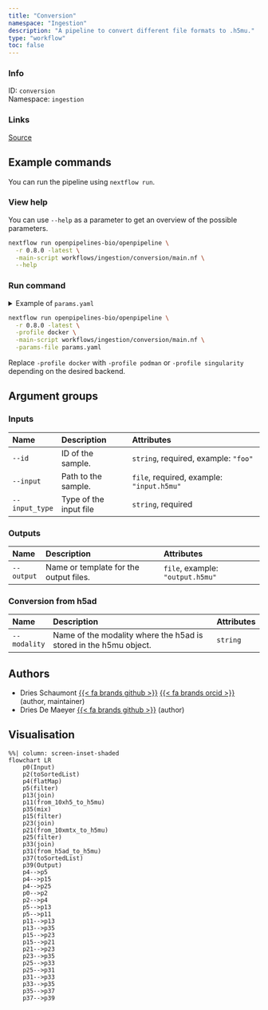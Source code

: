```yaml
---
title: "Conversion"
namespace: "Ingestion"
description: "A pipeline to convert different file formats to .h5mu."
type: "workflow"
toc: false
---
```


::: {.column-margin}

### Info

ID: `conversion`  
Namespace: `ingestion`

### Links
[Source](https://github.com/openpipelines-bio/openpipeline/blob/0.8.0/workflows/ingestion/conversion){.btn-action .btn-sm .btn-info .btn role="button"}

:::



## Example commands

You can run the pipeline using `nextflow run`.

### View help

You can use `--help` as a parameter to get an overview of the possible parameters.

```bash
nextflow run openpipelines-bio/openpipeline \
  -r 0.8.0 -latest \
  -main-script workflows/ingestion/conversion/main.nf \
  --help
```

### Run command

<details>
<summary>Example of `params.yaml`</summary>
```yaml
# Inputs
id: # please fill in - example: "foo"
input: # please fill in - example: ["input.h5mu"]
input_type: # please fill in - example: "foo"

# Outputs
# output: "$id.$key.output.h5mu"

# Conversion from h5ad
# modality: ["foo"]

# Nextflow input-output arguments
publish_dir: # please fill in - example: "output/"
# param_list: "my_params.yaml"
```
</details>

```bash
nextflow run openpipelines-bio/openpipeline \
  -r 0.8.0 -latest \
  -profile docker \
  -main-script workflows/ingestion/conversion/main.nf \
  -params-file params.yaml
```

:::{.callout-note}
Replace `-profile docker` with `-profile podman` or `-profile singularity` depending on the desired backend.
:::

## Argument groups

### Inputs

|Name           |Description            |Attributes                                |
|:--------------|:----------------------|:-----------------------------------------|
|`--id`         |ID of the sample.      |`string`, required, example: `"foo"`      |
|`--input`      |Path to the sample.    |`file`, required, example: `"input.h5mu"` |
|`--input_type` |Type of the input file |`string`, required                        |


### Outputs

|Name       |Description                            |Attributes                       |
|:----------|:--------------------------------------|:--------------------------------|
|`--output` |Name or template for the output files. |`file`, example: `"output.h5mu"` |


### Conversion from h5ad

|Name         |Description                                                       |Attributes |
|:------------|:-----------------------------------------------------------------|:----------|
|`--modality` |Name of the modality where the h5ad is stored in the h5mu object. |`string`   |

## Authors

  * Dries Schaumont [{{< fa brands github >}}](https://github.com/DriesSchaumont) [{{< fa brands orcid >}}](https://orcid.org/0000-0002-4389-0440) (author, maintainer)
  * Dries De Maeyer [{{< fa brands github >}}](https://github.com/ddemaeyer) (author)

## Visualisation

```mermaid
%%| column: screen-inset-shaded
flowchart LR
    p0(Input)
    p2(toSortedList)
    p4(flatMap)
    p5(filter)
    p13(join)
    p11(from_10xh5_to_h5mu)
    p35(mix)
    p15(filter)
    p23(join)
    p21(from_10xmtx_to_h5mu)
    p25(filter)
    p33(join)
    p31(from_h5ad_to_h5mu)
    p37(toSortedList)
    p39(Output)
    p4-->p5
    p4-->p15
    p4-->p25
    p0-->p2
    p2-->p4
    p5-->p13
    p5-->p11
    p11-->p13
    p13-->p35
    p15-->p23
    p15-->p21
    p21-->p23
    p23-->p35
    p25-->p33
    p25-->p31
    p31-->p33
    p33-->p35
    p35-->p37
    p37-->p39

```
